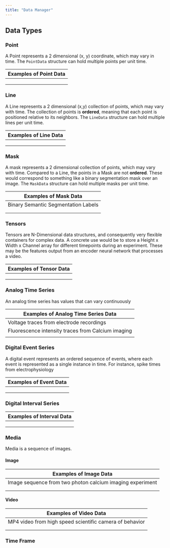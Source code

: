 ```yaml
---
title: "Data Manager"
---
```


## Data Types

### Point

A Point represents a 2 dimensional (x, y) coordinate, which may vary in time. The `PointData` structure can hold multiple points per unit time.

| Examples of Point Data |
|------------------------|
|                        |
|                        |
|                        |

### Line

A Line represents a 2 dimensional (x,y) collection of points, which may vary with time. The collection of points is **ordered**, meaning that each point is positioned relative to its neighbors. The `LineData` structure can hold multiple lines per unit time.

| Examples of Line Data |
|-----------------------|
|                       |
|                       |
|                       |

### Mask

A mask represents a 2 dimensional collection of points, which may vary with time. Compared to a Line, the points in a Mask are not **ordered**. These would correspond to something like a binary segmentation mask over an image. The `MaskData` structure can hold multiple masks per unit time.

| Examples of Mask Data               |
|-------------------------------------|
| Binary Semantic Segmentation Labels |
|                                     |
|                                     |

### Tensors

Tensors are N-Dimensional data structures, and consequently very flexible containers for complex data. A concrete use would be to store a Height x Width x Channel array for different timepoints during an experiment. These may be the features output from an encoder neural network that processes a video.

| Examples of Tensor Data |
|-------------------------|
|                         |
|                         |
|                         |

### Analog Time Series

An analog time series has values that can vary continuously

| Examples of Analog Time Series Data                |
|----------------------------------------------------|
| Voltage traces from electrode recordings           |
| Fluorescence intensity traces from Calcium imaging |
|                                                    |

### Digital Event Series

A digital event represents an ordered sequence of events, where each event is represented as a single instance in time. For instance, spike times from electrophysiology

| Examples of Event Data |
|------------------------|
|                        |
|                        |
|                        |

### Digital Interval Series

| Examples of Interval Data |
|---------------------------|
|                           |
|                           |
|                           |

### Media

Media is a sequence of images.

#### Image

| Examples of Image Data                                    |
|-----------------------------------------------------------|
| Image sequence from two photon calcium imaging experiment |
|                                                           |
|                                                           |

#### Video

| Examples of Video Data                                  |
|---------------------------------------------------------|
| MP4 video from high speed scientific camera of behavior |
|                                                         |
|                                                         |

### Time Frame
